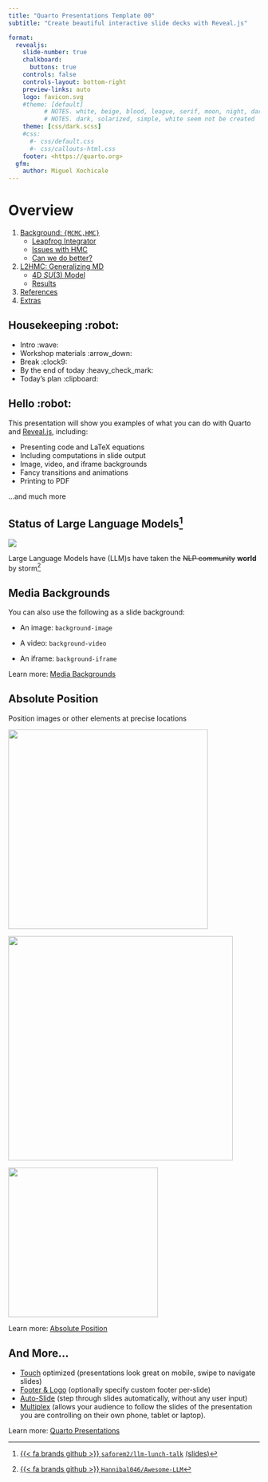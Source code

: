 ```yaml
---
title: "Quarto Presentations Template 00"
subtitle: "Create beautiful interactive slide decks with Reveal.js"

format:
  revealjs: 
    slide-number: true
    chalkboard: 
      buttons: true
    controls: false
    controls-layout: bottom-right
    preview-links: auto
    logo: favicon.svg
    #theme: [default]
          # NOTES. white, beige, blood, league, serif, moon, night, dark, sky seem to work
          # NOTES. dark, solarized, simple, white seem not be created
    theme: [css/dark.scss]
    #css:
      #- css/default.css
      #- css/callouts-html.css
    footer: <https://quarto.org>
  gfm:
    author: Miguel Xochicale
---
```



# Overview

1. [Background: `{MCMC,HMC}`](#markov-chain-monte-carlo-mcmc-centeredslide)
    - [Leapfrog Integrator](#leapfrog-integrator-hmc-centeredslide)
    - [Issues with HMC](#sec-issues-with-hmc)
    - [Can we do better?](#sec-can-we-do-better)
2. [L2HMC: Generalizing MD](#sec-l2hmc)
    - [4D $SU(3)$ Model](#sec-su3)
    - [Results](#sec-results)
3. [References](#sec-references)
4. [Extras](#sec-extras)




## Housekeeping :robot:

::: {.incremental}
- Intro :wave:
- Workshop materials :arrow_down:
- Break :clock9:
- By the end of today :heavy_check_mark:
- Today's plan :clipboard:
:::


## Hello :robot:

This presentation will show you examples of what you can do with Quarto and [Reveal.js](https://revealjs.com), including:

-   Presenting code and LaTeX equations
-   Including computations in slide output
-   Image, video, and iframe backgrounds
-   Fancy transitions and animations
-   Printing to PDF

...and much more


## Status of Large Language Models[^slides-gh]

::: {#fig-llms}

![](https://github.com/Hannibal046/Awesome-LLM/raw/main/resources/image8.gif)

Large Language Models have (LLM)s have taken the ~~NLP community~~ **world** by storm[^llm-animation]

:::

[^llm-animation]: [{{< fa brands github >}} `Hannibal046/Awesome-LLM`](https://github.com/Hannibal046/Awesome-LLM)
[^slides-gh]: [{{< fa brands github >}} `saforem2/llm-lunch-talk`](https://github.com/Hannibal046/Awesome-LLM) [(slides)](https://saforem2.github.io/llm-lunch-talk)



## Media Backgrounds {background="#43464B" background-image="images/milky-way.jpeg"}

You can also use the following as a slide background:

-   An image: `background-image`

-   A video: `background-video`

-   An iframe: `background-iframe`

::: footer
Learn more: [Media Backgrounds](https://quarto.org/docs/presentations/revealjs/#image-backgrounds)
:::


## Absolute Position

Position images or other elements at precise locations

![](images/kitten-400-350.jpeg){.absolute top="170" left="30" width="400" height="400"}

![](images/kitten-450-250.jpeg){.absolute .fragment top="150" right="80" width="450"}

![](images/kitten-300-200.jpeg){.absolute .fragment bottom="110" right="130" width="300"}

::: footer
Learn more: [Absolute Position](https://quarto.org/docs/presentations/revealjs/advanced.html#absolute-position)
:::


## And More...

-   [Touch](https://quarto.org/docs/presentations/revealjs/advanced.html#touch-navigation) optimized (presentations look great on mobile, swipe to navigate slides)
-   [Footer & Logo](https://quarto.org/docs/presentations/revealjs/#footer-logo) (optionally specify custom footer per-slide)
-   [Auto-Slide](https://quarto.org/docs/presentations/revealjs/presenting.html#auto-slide) (step through slides automatically, without any user input)
-   [Multiplex](https://quarto.org/docs/presentations/revealjs/presenting.html#multiplex) (allows your audience to follow the slides of the presentation you are controlling on their own phone, tablet or laptop).

::: footer
Learn more: [Quarto Presentations](https://quarto.org/docs/presentations/revealjs/)
:::





